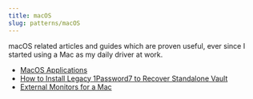 ```yaml
---
title: macOS
slug: patterns/macOS
---
```


macOS related articles and guides which are proven useful, ever since I started using a Mac as my daily driver at work.

- [MacOS Applications](/patterns/macos/apps)
- [How to Install Legacy 1Password7 to Recover Standalone Vault](/patterns/macos/legacy-1password7)
- [External Monitors for a Mac](/patterns/macos/mac-monitors)